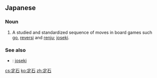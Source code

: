 ==Japanese==
{{wikipedia|lang=ja}}
{{ja-kanjitab|じょう|せき|yomi=o}}

===Noun===
{{ja-noun|じょうせき}}

# {{lb|ja|game of go|sort=しょうせき'}} A studied and standardized sequence of moves in board games such [[go]], [[reversi]] and [[renju]]; [[joseki]].

===See also===
* {{ja-r|定跡|じょうせき}}: {{qualifier|chess|shogi}} [[joseki]]

[[cs:定石]]
[[ko:定石]]
[[zh:定石]]